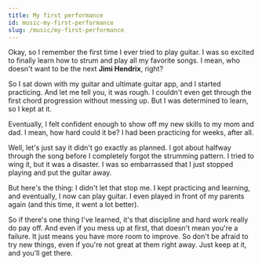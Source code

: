 ```yaml
---
title: My first performance
id: music-my-first-performance
slug: /music/my-first-performance
---
```


Okay, so I remember the first time I ever tried to play guitar.
I was so excited to finally learn how to strum and play all my favorite songs.
I mean, who doesn't want to be the next **Jimi Hendrix**, right?

So I sat down with my guitar and ultimate guitar app, and I started practicing.
And let me tell you, it was rough. I couldn't even get through the first chord progression without messing up.
But I was determined to learn, so I kept at it.

Eventually, I felt confident enough to show off my new skills to my mom and dad. I mean, how hard could it be?
I had been practicing for weeks, after all.

Well, let's just say it didn't go exactly as planned.
I got about halfway through the song before I completely forgot the strumming pattern.
I tried to wing it, but it was a disaster.
I was so embarrassed that I just stopped playing and put the guitar away.

But here's the thing: I didn't let that stop me. I kept practicing and learning, and eventually, I now can play guitar.
I even played in front of my parents again (and this time, it went a lot better).

So if there's one thing I've learned, it's that discipline and hard work really do pay off.
And even if you mess up at first, that doesn't mean you're a failure. It just means you have more room to improve.
So don't be afraid to try new things, even if you're not great at them right away. Just keep at it, and you'll get there.
